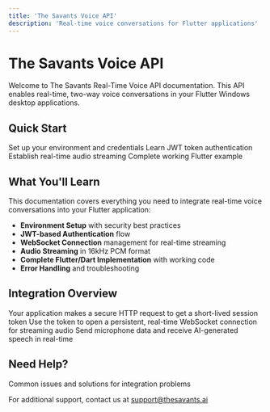 ```yaml
---
title: 'The Savants Voice API'
description: 'Real-time voice conversations for Flutter applications'
---
```


# The Savants Voice API

Welcome to The Savants Real-Time Voice API documentation. This API enables real-time, two-way voice conversations in your Flutter Windows desktop applications.

## Quick Start

<CardGroup cols={2}>
  <Card title="Get Started" icon="rocket" href="/getting-started">
    Set up your environment and credentials
  </Card>
  <Card title="Authentication" icon="key" href="/authentication">
    Learn JWT token authentication
  </Card>
  <Card title="WebSocket Connection" icon="plug" href="/websocket-connection">
    Establish real-time audio streaming
  </Card>
  <Card title="Flutter Implementation" icon="mobile" href="/flutter-implementation">
    Complete working Flutter example
  </Card>
</CardGroup>

## What You'll Learn

This documentation covers everything you need to integrate real-time voice conversations into your Flutter application:

- **Environment Setup** with security best practices
- **JWT-based Authentication** flow
- **WebSocket Connection** management for real-time streaming
- **Audio Streaming** in 16kHz PCM format
- **Complete Flutter/Dart Implementation** with working code
- **Error Handling** and troubleshooting

## Integration Overview

<Steps>
  <Step title="Request Authentication Token">
    Your application makes a secure HTTP request to get a short-lived session token
  </Step>
  <Step title="Connect to WebSocket">
    Use the token to open a persistent, real-time WebSocket connection for streaming audio
  </Step>
  <Step title="Stream Audio">
    Send microphone data and receive AI-generated speech in real-time
  </Step>
</Steps>

## Need Help?

<Card title="Troubleshooting Guide" icon="wrench" href="/troubleshooting">
  Common issues and solutions for integration problems
</Card>

For additional support, contact us at [support@thesavants.ai](mailto:support@thesavants.ai)